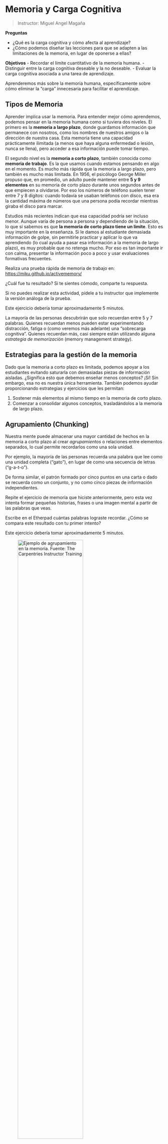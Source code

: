 # Memoria y Carga Cognitiva

> Instructor: Miguel Angel Magaña

::: {.callout-note title="Resumen y Objetivos"}

**Preguntas**

- ¿Qué es la carga cognitiva y cómo afecta al aprendizaje?
- ¿Cómo podemos diseñar las lecciones para que se adapten a las limitaciones de la memoria, en lugar de oponerse a ellas?

**Objetivos**
- Recordar el límite cuantitativo de la memoria humana.
- Distinguir entre la carga cognitiva deseable y la no deseable.
- Evaluar la carga cognitiva asociada a una tarea de aprendizaje.

:::

Aprenderemos más sobre la memoria humana, específicamente sobre cómo eliminar la “carga” innecesaria para facilitar el aprendizaje.

## Tipos de Memoria

Aprender implica usar la memoria. Para entender mejor cómo aprendemos, podemos pensar en la memoria humana como si tuviera dos niveles. El primero es la **memoria a largo plazo**, donde guardamos información que permanece con nosotros, como los nombres de nuestros amigos o la dirección de nuestra casa. Esta memoria tiene una capacidad prácticamente ilimitada (a menos que haya alguna enfermedad o lesión, nunca se llena), pero acceder a esa información puede tomar tiempo.

El segundo nivel es la **memoria a corto plazo**, también conocida como **memoria de trabajo**. Es la que usamos cuando estamos pensando en algo en el momento. Es mucho más rápida que la memoria a largo plazo, pero también es mucho más limitada. En 1956, el psicólogo George Miller propuso que, en promedio, un adulto puede mantener entre **5 y 9 elementos** en su memoria de corto plazo durante unos segundos antes de que empiecen a olvidarse. Por eso los números de teléfono suelen tener entre 7 y 8 dígitos: cuando todavía se usaban teléfonos con disco, esa era la cantidad máxima de números que una persona podía recordar mientras giraba el disco para marcar.

Estudios más recientes indican que esa capacidad podría ser incluso menor. Aunque varía de persona a persona y dependiendo de la situación, lo que sí sabemos es que **la memoria de corto plazo tiene un límite**. Esto es muy importante en la enseñanza. Si le damos al estudiante demasiada información de golpe, sin permitirle practicar y aplicar lo que va aprendiendo (lo cual ayuda a pasar esa información a la memoria de largo plazo), es muy probable que no retenga mucho. Por eso es tan importante ir con calma, presentar la información poco a poco y usar evaluaciones formativas frecuentes.

::: {.callout-warning title="Pon a prueba tu memoria de trabajo"}
Realiza una prueba rápida de memoria de trabajo en: [https://miku.github.io/activememory/](https://miku.github.io/activememory/)

¿Cuál fue tu resultado? Si te sientes cómodo, comparte tu respuesta.

Si no puedes realizar esta actividad, pídele a tu instructor que implemente la versión análoga de la prueba.

Este ejercicio debería tomar aproximadamente 5 minutos.
:::

La mayoría de las personas descubrirán que solo recuerdan entre 5 y 7 palabras. Quienes recuerdan menos pueden estar experimentando distracción, fatiga o (como veremos más adelante) una “sobrecarga cognitiva”. Quienes recuerdan más, casi siempre están utilizando alguna *estrategia de memorización* (memory management strategy).


## Estrategias para la gestión de la memoria

Dado que la memoria a corto plazo es limitada, podemos apoyar a los estudiantes evitando saturarla con demasiadas piezas de información aisladas. ¿Significa esto que debemos enseñar menos conceptos? ¡Sí! Sin embargo, esa no es nuestra única herramienta. También podemos ayudar proporcionando estrategias y ejercicios que les permitan:

1. Sostener más elementos al mismo tiempo en la memoria de corto plazo.
2. Comenzar a consolidar algunos conceptos, trasladándolos a la memoria de largo plazo.

## Agrupamiento (Chunking)

Nuestra mente puede almacenar una mayor cantidad de hechos en la memoria a corto plazo al crear *agrupamientos* o relaciones entre elementos separados, lo cual permite recordarlos como una sola unidad.  

Por ejemplo, la mayoría de las personas recuerda una palabra que lee como una unidad completa (“gato”), en lugar de como una secuencia de letras (“g-a-t-o”).  

De forma similar, el patrón formado por cinco puntos en una carta o dado se recuerda como un conjunto, y no como cinco piezas de información independientes.

::: {.callout-warning title="Mejorando la memoria a corto plazo con el agrupamiento"}
Repite el ejercicio de memoria que hiciste anteriormente, pero esta vez intenta formar pequeñas historias, frases o una imagen mental a partir de las palabras que veas.

Escribe en el Etherpad cuántas palabras lograste recordar. ¿Cómo se compara este resultado con tu primer intento?

Este ejercicio debería tomar aproximadamente 5 minutos.
:::

![Ejemplo de agrupamiento en la memoria. Fuente: The Carpentries Instructor Training](https://carpentries.github.io/instructor-training/fig/chunking2.png){#fig-chunking width=70%}

Asociar conceptos reduce la cantidad de elementos individuales que tu memoria de corto plazo necesita manejar, lo que te permite retener más información al mismo tiempo.

Probablemente te has encontrado con otras estrategias mnemotécnicas, incluidas algunas que se basan en imaginar una “asociación espacial” para cada elemento, como en el caso del “palacio de la memoria” *Method of Loci*. Aunque es una técnica algo distinta al agrupamiento, también es un ejemplo de cómo establecer conexiones entre ideas puede facilitar su recuerdo.

### Usar la evaluación formativa para apoyar la consolidación de la memoria

La evaluación formativa es una herramienta clave para ayudar a los estudiantes a consolidar su comprensión y comenzar a transferir ideas a la memoria a largo plazo. ¿Por qué? Porque activa el cerebro al recuperar información recién aprendida y aplicarla de forma activa para resolver un problema. Esto no solo refuerza lo aprendido, sino que también ayuda a establecer conexiones útiles con otros conocimientos.

Las limitaciones de la memoria a corto plazo son una de las razones por las que las **evaluaciones deben ser frecuentes:** esta memoria es limitada no solo en cantidad, sino también en duración. Si se espera demasiado tiempo antes de aplicar una evaluación formativa, parte de la información necesaria para completar la tarea puede haberse olvidado. ¡Esta ventana de tiempo puede ser muy corta, especialmente si se está enseñando mucho contenido a la vez! Asegúrate de recordar a los estudiantes los conceptos previos importantes para cada tarea. Cuando ya no sea necesario hacerlo, eso es una señal de que tus esfuerzos por apoyar la consolidación de la memoria han dado resultado.

### Trabajo en grupo

La elaboración —explicar lo que se está haciendo— favorece el traspaso del conocimiento a la memoria de largo plazo. ¡Por eso enseñar es una de las mejores formas de aprender! Al principio, el trabajo en grupo puede parecer incómodo y consumir tiempo en un taller, pero muchos estudiantes lo califican como uno de los aspectos más valiosos tanto en términos de aprendizaje como de disfrute. Además, es una excelente oportunidad para que los ayudantes circulen, resuelvan dudas o propicien discusiones más avanzadas.

### Espacios para la reflexión

La reflexión es otra herramienta que ayuda a los estudiantes a repasar lo aprendido, fortalecer las conexiones entre ideas y consolidar la memoria a largo plazo. Al igual que la evaluación formativa, pedir retroalimentación a los estudiantes puede cumplir una doble función: por un lado, te brinda información útil; por otro, impulsa a los estudiantes a reflexionar sobre lo que han aprendido. Hablaremos más sobre métodos específicos en la siguiente sección. También puede ser útil hacer pausas para que los estudiantes escriban notas resumen o repasen lo aprendido en distintos momentos del taller.

### Limita los conceptos

Al igual que con la idea de “ir despacio”, es importante limitar la cantidad de conceptos que se introducen en una lección. ¡Y eso puede ser difícil! Al revisar una clase que vas a impartir, seguramente encontrarás conceptos relacionados muy útiles y podrías sentirte tentado a incluirlos. Planear tu clase con un mapa conceptual puede ayudarte no solo a identificar los conceptos clave y sus relaciones, sino también a detectar cuándo estás intentando enseñar demasiadas cosas al mismo tiempo.

## La atención es un recurso limitado: carga cognitiva

La memoria no es el único recurso cognitivo que tiene límites. La **atención** también es limitada, lo que puede restringir la cantidad de información que ingresa a la memoria de corto plazo desde un inicio, y además interferir con los intentos de consolidación. Aunque muchas personas creen que pueden hacer varias cosas a la vez (*multitask*), la realidad es que la atención solo puede enfocarse en una cosa a la vez. Cuando se agregan tareas que requieren atención, lo que realmente ocurre es que se alterna entre ellas, lo cual reduce la eficiencia y el rendimiento en todas.

## La teoría de la carga cognitiva

Existen diferentes teorías sobre la [**carga cognitiva**](https://es.wikipedia.org/wiki/Teor%C3%ADa_de_la_carga_cognitiva). En una de ellas, [**Sweller**](https://doi.org/10.1207/s15516709cog1202_4) plantea que, al aprender, las personas deben atender tres tipos de aspectos:

- Las cosas que necesitan pensar para poder realizar una tarea (**carga intrínseca**).
- El esfuerzo mental necesario para conectar la tarea con conocimientos previos y nuevos (**carga germana**).
- Las distracciones u otros esfuerzos mentales que no están directamente relacionados con la tarea ni con el aprendizaje (**carga extrínseca**).

¡La carga cognitiva no siempre es algo negativo! Hay mucha evidencia que sugiere que cierta dificultad es deseable y puede mejorar el aprendizaje. Sin embargo, existen límites. Gestionar todos los tipos de carga cognitiva —con especial atención a la carga extrínseca— puede ayudar a evitar que una **sobrecarga cognitiva** impida el aprendizaje por completo.

Una forma efectiva de manejar la carga cognitiva, especialmente cuando las tareas se vuelven más complejas, es mediante la **práctica guiada**: crear una estructura que enfoque de manera precisa la atención en habilidades y conocimientos específicos, avanzando por etapas, con retroalimentación en cada paso antes de pasar a una nueva característica o contenido.


::: {.callout-warning title="¿Es la práctica guiada una forma de sobreproteger al estudiante?"}

Una alternativa a la práctica guiada es el enfoque de **mínima orientación**, donde a los estudiantes se les proporcionan materiales básicos (por ejemplo, un texto o una referencia) y se les pide que exploren y aprendan a resolver problemas por su cuenta. Este tipo de enfoque es común en estrategias educativas como el *constructivismo, aprendizaje por descubrimiento, aprendizaje basado en problemas, aprendizaje experiencial* o *aprendizaje por indagación*.

¡Estas estrategias tienen valor! De hecho, pueden funcionar muy bien con estudiantes avanzados. Sin embargo, con frecuencia **no son efectivas con estudiantes principiantes**. Un artículo clave de [Kirschner et al.](https://www.tandfonline.com/doi/pdf/10.1207/s15326985ep4102_1) analiza la popularidad y los resultados inconsistentes de estos métodos desde la perspectiva de la teoría de la carga cognitiva, para explicar por qué a menudo fallan.

Algunas personas sienten que la práctica guiada equivale a “tomar de la mano” al estudiante, insinuando que quienes reciben apoyo nunca aprenderán a ser independientes. Esta visión no considera la *carga cognitiva adicional* que enfrentan los principiantes al formar nuevas conexiones mientras aprenden una tarea. **La instrucción con mínima orientación exige que los estudiantes dominen al mismo tiempo tanto los contenidos del área como las estrategias de búsqueda y resolución de problemas.* Fomentar la creatividad y la autonomía lleva tiempo. La mínima orientación puede sonar atractiva, pero eso no significa que siempre funcione.

:::

::: {.callout-note title="Mapeo de la carga cognitiva"}

Revisa el material del plan de estudios que elegiste para preparar esta capacitación y concéntrate en un paso o tarea específica que se espera que los estudiantes completen.

- ¿Qué conceptos necesitarán comprender y mantener en su memoria de corto plazo para poder completar esta tarea?
- Dibuja un mapa conceptual que conecte esos conceptos. ¿Qué relaciones necesitan comprender los estudiantes para poder establecer esas conexiones?
- ¿Cuántos de estos conceptos y relaciones se han introducido desde el paso o ejercicio anterior?

Trabaja con un compañero o en grupos pequeños para discutir lo que encontraste. ¿Crees que tus estudiantes están en riesgo de sufrir una **sobrecarga cognitiva** en este punto del taller? ¿Por qué sí o por qué no?

Este ejercicio debería tomar aproximadamente 15 minutos.

:::

## Gestión de la atención en tu taller

Las lecciones de The Carpentries/Metadocencia incluyen pequeñas tareas organizadas de forma incremental, diseñadas para ser completadas en conjunto mediante codificación en vivo participativa (una técnica que abordaremos con más detalle más adelante en esta capacitación).

Las decisiones que tomes como instructor pueden aumentar o reducir la carga cognitiva de los estudiantes. Apoyar la consolidación de la memoria puede reducir esa carga más adelante en el taller, ya que disminuye el esfuerzo necesario para recordar material previamente olvidado. También puedes minimizar la carga cognitiva al elegir evaluaciones formativas con un enfoque claro y al considerar posibles distracciones en lo que muestras durante la instrucción.

### Uso de evaluaciones formativas para gestionar la memoria

Existen muchos tipos de ejercicios que pueden ayudar a enfocar la atención y evitar la sobrecarga cognitiva. Preguntas de opción múltiple bien dirigidas pueden cumplir este propósito. Aquí tienes algunas otras estrategias que podrías considerar:

- [**Ejemplos atenuados**](https://en.wikipedia.org/wiki/Worked-example_effect): bloques de código con partes específicas omitidas, como si fueran ejercicios de llenar los espacios.
- [**Problemas de Parson**](https://en.wikipedia.org/wiki/Parsons_problems): fragmentos de código desordenado que los estudiantes deben seleccionar y reorganizar correctamente.
- **Etiquetado de diagramas o flujogramas**: pueden presentarse también como ejercicios de completar espacios.

⚠️ Cuidado con las evaluaciones demasiado abiertas, ya que es muy probable que provoquen sobrecarga cognitiva en estudiantes principiantes. Tal vez tú mismo la experimentaste al crear un mapa conceptual; por esta razón, no recomendamos ese tipo de actividad para estudiantes que están comenzando. También es riesgoso hacer preguntas que exijan a los estudiantes recordar y al mismo tiempo sintetizar o razonar con información nueva. Si pruebas una pregunta y el salón queda en completo silencio, puede que necesites un rompehielos, una reexplicación… o simplemente una pregunta más concreta y enfocada.

### Qué mostrar durante la enseñanza

The Carpentries proporciona planes de estudio con buen formato para la enseñanza. Sin embargo, es posible que hayas notado que durante esta capacitación no has visto mucho (o nada) del plan de estudios del entrenamiento para instructores mientras participabas como estudiante. En la mayoría de los casos, **no recomendamos mostrar directamente los materiales del plan de estudios de The Carpentries** a los estudiantes durante la clase.

El entorno visual de un taller debe centrarse **exactamente en lo que se está enseñando** y debe reflejar, lo más fielmente posible, lo que el instructor está diciendo. Esto se debe a que tener que interpretar información contradictoria o irrelevante desde distintos sentidos aumenta la **carga cognitiva**. Este fenómeno se conoce como el [**efecto de atención dividida**](https://en.wikipedia.org/wiki/Split_attention_effect), y describe el esfuerzo mental necesario para unir información que proviene de diferentes fuentes (visual, auditiva, textual). El aprendizaje es más efectivo cuando lo que se ve, se escucha y se dice coincide y hay distracciones mínimas.

Por esta razón, en los talleres de The Carpentries pedimos a los instructores que digan en voz alta los comandos mientras los escriben en pantalla, involucrando a los estudiantes mediante la **codificación en vivo participativa**.

Algo que sí puede ser útil agregar a tu entorno visual (que por lo demás debe ser minimalista) es un **glosario de comandos y términos clave**. Esto puede mantenerse en una pizarra o rotafolios por parte de un ayudante, y ayudará a los estudiantes a recuperar rápidamente conceptos que podrían haber olvidado temporalmente en su memoria de corto plazo. En talleres en línea, mostrar un glosario en pantalla suele ser poco práctico debido al espacio limitado. Sin embargo, se puede mantener en un documento colaborativo (como un Etherpad o Google Doc), disponible para consulta cuando se necesite.

## Resumen

El proceso de aprendizaje está limitado por las capacidades de la memoria de corto plazo. Para que la información nueva se transfiera a la memoria de largo plazo, debe aplicarse de manera activa, pero las actividades que exigen demasiado de la memoria de corto plazo pueden generar **sobrecarga cognitiva** y afectar fácilmente la motivación del estudiante.

Las herramientas didácticas que **amplían la capacidad de la memoria de corto plazo** mediante el aumento de la conectividad entre conceptos nuevos (como el *agrupamiento*) pueden mejorar los resultados en ejercicios posteriores que requieren más carga de memoria.

Las **evaluaciones formativas**, cuando se aplican con frecuencia, ayudan a los estudiantes a practicar con el contenido nuevo antes de que sea olvidado o reemplazado. Los **ejemplos atenuados** y otros tipos de práctica guiada reducen la carga sobre la memoria de corto plazo, y además proporcionan un contexto útil que refuerza la conexión entre ideas para futuras actividades. Con el tiempo, estos apoyos pueden retirarse gradualmente, como parte de un proceso de **andamiaje**.

Cualquier cosa que puedas hacer para: a) reconocer los límites de la memoria de corto plazo, y b) apoyar a tus estudiantes en cómo trabajar con ellos, **mejorará la efectividad de tu enseñanza**.

::: {.callout-note title="Puntos clave"}

- La mayoría de los adultos solo puede retener unos pocos elementos en su memoria de corto plazo durante unos segundos antes de olvidarlos.
- Las cosas que se ven juntas se recuerdan (o se malinterpretan) como un solo bloque o agrupamiento.
- La carga cognitiva debe gestionarse mediante **práctica guiada** para facilitar el aprendizaje y evitar la sobrecarga.
- Las **evaluaciones formativas** pueden ayudar a consolidar el aprendizaje en la memoria de largo plazo.

:::


## Créditos

**Créditos y atribución:**  
Este contenido ha sido traducido y adaptado del material original de [The Carpentries Instructor Training](https://carpentries.github.io/instructor-training/05-memory.html), bajo la licencia [Creative Commons Atribución 4.0 Internacional (CC BY 4.0)](https://creativecommons.org/licenses/by/4.0/).

The Carpentries promueve la enseñanza inclusiva y basada en evidencia de habilidades fundamentales de computación y ciencia de datos. Puedes consultar el material original en inglés en su [sitio web oficial](https://carpentries.org/).
